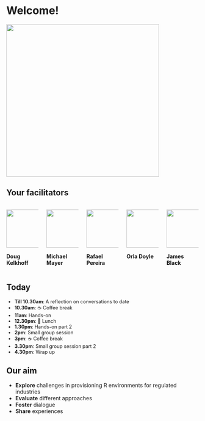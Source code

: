 # Welcome! {.center}

![](https://media.giphy.com/media/3oriO0OEd9QIDdllqo/giphy.gif){fig-align="center" width="400px"}

## Your facilitators


::: columns

::: {.column width="20%"}
![](https://avatars.githubusercontent.com/u/18220321?v=4){fig-round=true width="100px"}

**Doug Kelkhoff**  
:::

::: {.column width="20%"}
![](/images/michael.jpeg){fig-round=true width="100px"}

**Michael Mayer**  
:::

::: {.column width="20%"}
![](/images/Rafa.jpeg){fig-round=true width="100px"}

**Rafael Pereira**  
:::

::: {.column width="20%"}
![](https://avatars.githubusercontent.com/u/143631826?v=4){fig-round=true width="100px"}

**Orla Doyle**  
:::

::: {.column width="20%"}
![](https://avatars.githubusercontent.com/u/2760096?v=4){fig-round=true width="100px"}

**James Black**  
:::

:::

## Today

::: {style="font-size: 90%;"}
- **Till 10.30am**: A reflection on conversations to date
- **10.30am**: ☕ Coffee break
- **11am**: Hands-on
- **12.30pm**: 🍲 Lunch
- **1.30pm**: Hands-on part 2 
- **2pm**: Small group session
- **3pm**: ☕ Coffee break
- **3.30pm**: Small group session part 2
- **4.30pm**: Wrap up
:::

## Our aim

::: {.incremental}
- **Explore** challenges in provisioning R environments for regulated industries
- **Evaluate** different approaches
- **Foster** dialogue
- **Share** experiences 
:::


